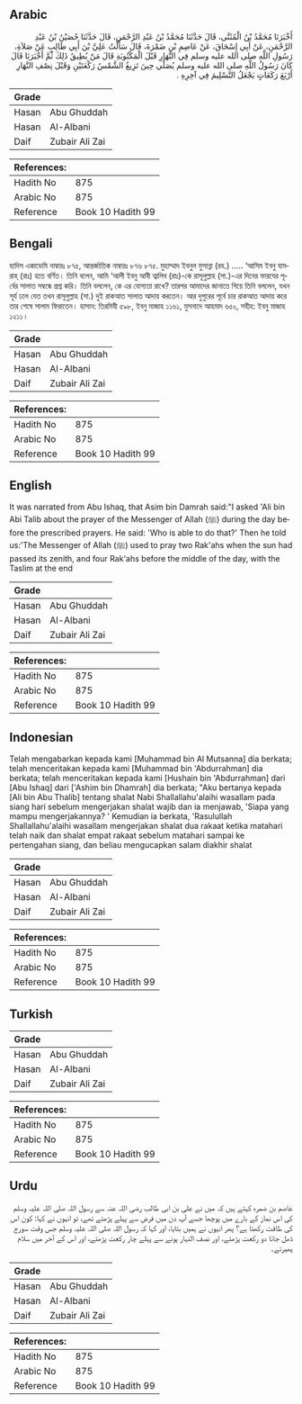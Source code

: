 ## Arabic


<div dir="rtl" lang="ar" style={{fontSize:'larger',backgroundColor:'#f8f9fa',padding:20}}>
أَخْبَرَنَا مُحَمَّدُ بْنُ الْمُثَنَّى، قَالَ حَدَّثَنَا مُحَمَّدُ بْنُ عَبْدِ الرَّحْمَنِ، قَالَ حَدَّثَنَا حُصَيْنُ بْنُ عَبْدِ الرَّحْمَنِ، عَنْ أَبِي إِسْحَاقَ، عَنْ عَاصِمِ بْنِ ضَمْرَةَ، قَالَ سَأَلْتُ عَلِيَّ بْنَ أَبِي طَالِبٍ عَنْ صَلاَةِ، رَسُولِ اللَّهِ صلى الله عليه وسلم فِي النَّهَارِ قَبْلَ الْمَكْتُوبَةِ قَالَ مَنْ يُطِيقُ ذَلِكَ ثُمَّ أَخْبَرَنَا قَالَ كَانَ رَسُولُ اللَّهِ صلى الله عليه وسلم يُصَلِّي حِينَ تَزِيغُ الشَّمْسُ رَكْعَتَيْنِ وَقَبْلَ نِصْفِ النَّهَارِ أَرْبَعَ رَكَعَاتٍ يَجْعَلُ التَّسْلِيمَ فِي آخِرِهِ ‏.‏
</div>
<div style={{backgroundColor:'#f8f9fa',padding:20, marginBottom: 10}}><table> <thead> <tr> <th>Grade</th> <th></th> </tr> </thead> <tbody> <tr><td>Hasan</td><td>Abu Ghuddah</td></tr><tr><td>Hasan</td><td>Al-Albani</td></tr><tr><td>Daif</td><td>Zubair Ali Zai</td></tr></tbody></table><table> <thead> <tr> <th>References:</th> <th></th> </tr> </thead> <tbody><tr><td>Hadith No</td><td>875</td></tr><tr><td>Arabic No</td><td>875</td></tr><tr><td>Reference</td><td>Book 10 Hadith 99</td></tr></tbody></table></div>

## Bengali


<div dir="ltr" lang="bn" style={{fontSize:'larger',backgroundColor:'#f8f9fa',padding:20}}>
হাদিস একাডেমি নাম্বারঃ ৮৭৫, আন্তর্জাতিক নাম্বারঃ ৮৭৬ ৮৭৫. মুহাম্মাদ ইবনুল মুসান্না (রহ.) ..... ‘আসিম ইবনু যামরাহ্ (রাঃ) হতে বর্ণিত। তিনি বলেন, আমি ‘আলী ইবনু আবী ত্বালিব (রাঃ)-কে রাসূলুল্লাহ (সা.)-এর দিনের ফারযের পূর্বের সালাত সম্বন্ধে প্রশ্ন করি। তিনি বললেন, কে এর যোগ্যতা রাখে? তারপর আমাদের জানাতে গিয়ে তিনি বললেন, যখন সূর্য ঢলে যেত তখন রাসূলুল্লাহ (সা.) দুই রাকআত সালাত আদায় করতেন। আর দুপুরের পূর্বে চার রাকআত আদায় করে তার শেষে সালাম ফিরাতেন। হাসান: তিরমিযী ৫৯৮, ইবনু মাজাহ ১১৬১, মুসনাদে আহমাদ ৬৫০, সহীহ: ইবনু মাজাহ ১২১১।
</div>
<div style={{backgroundColor:'#f8f9fa',padding:20, marginBottom: 10}}><table> <thead> <tr> <th>Grade</th> <th></th> </tr> </thead> <tbody> <tr><td>Hasan</td><td>Abu Ghuddah</td></tr><tr><td>Hasan</td><td>Al-Albani</td></tr><tr><td>Daif</td><td>Zubair Ali Zai</td></tr></tbody></table><table> <thead> <tr> <th>References:</th> <th></th> </tr> </thead> <tbody><tr><td>Hadith No</td><td>875</td></tr><tr><td>Arabic No</td><td>875</td></tr><tr><td>Reference</td><td>Book 10 Hadith 99</td></tr></tbody></table></div>

## English


<div dir="ltr" lang="en" style={{fontSize:'larger',backgroundColor:'#f8f9fa',padding:20}}>
It was narrated from Abu Ishaq, that Asim bin Damrah said:"I asked 'Ali bin Abi Talib about the prayer of the Messenger of Allah (ﷺ) during the day before the prescribed prayers. He said: 'Who is able to do that?' Then he told us:'The Messenger of Allah (ﷺ) used to pray two Rak'ahs when the sun had passed its zenith, and four Rak'ahs before the middle of the day, with the Taslim at the end
</div>
<div style={{backgroundColor:'#f8f9fa',padding:20, marginBottom: 10}}><table> <thead> <tr> <th>Grade</th> <th></th> </tr> </thead> <tbody> <tr><td>Hasan</td><td>Abu Ghuddah</td></tr><tr><td>Hasan</td><td>Al-Albani</td></tr><tr><td>Daif</td><td>Zubair Ali Zai</td></tr></tbody></table><table> <thead> <tr> <th>References:</th> <th></th> </tr> </thead> <tbody><tr><td>Hadith No</td><td>875</td></tr><tr><td>Arabic No</td><td>875</td></tr><tr><td>Reference</td><td>Book 10 Hadith 99</td></tr></tbody></table></div>

## Indonesian


<div dir="ltr" lang="id" style={{fontSize:'larger',backgroundColor:'#f8f9fa',padding:20}}>
Telah mengabarkan kepada kami [Muhammad bin Al Mutsanna] dia berkata; telah menceritakan kepada kami [Muhammad bin 'Abdurrahman] dia berkata; telah menceritakan kepada kami [Hushain bin 'Abdurrahman] dari [Abu Ishaq] dari ['Ashim bin Dhamrah] dia berkata; "Aku bertanya kepada [Ali bin Abu Thalib] tentang shalat Nabi Shallallahu'alaihi wasallam pada siang hari sebelum mengerjakan shalat wajib dan ia menjawab, 'Siapa yang mampu mengerjakannya? ' Kemudian ia berkata, 'Rasulullah Shallallahu'alaihi wasallam mengerjakan shalat dua rakaat ketika matahari telah naik dan shalat empat rakaat sebelum matahari sampai ke pertengahan siang, dan beliau mengucapkan salam diakhir shalat
</div>
<div style={{backgroundColor:'#f8f9fa',padding:20, marginBottom: 10}}><table> <thead> <tr> <th>Grade</th> <th></th> </tr> </thead> <tbody> <tr><td>Hasan</td><td>Abu Ghuddah</td></tr><tr><td>Hasan</td><td>Al-Albani</td></tr><tr><td>Daif</td><td>Zubair Ali Zai</td></tr></tbody></table><table> <thead> <tr> <th>References:</th> <th></th> </tr> </thead> <tbody><tr><td>Hadith No</td><td>875</td></tr><tr><td>Arabic No</td><td>875</td></tr><tr><td>Reference</td><td>Book 10 Hadith 99</td></tr></tbody></table></div>

## Turkish


<div dir="ltr" lang="tr" style={{fontSize:'larger',backgroundColor:'#f8f9fa',padding:20}}>

</div>
<div style={{backgroundColor:'#f8f9fa',padding:20, marginBottom: 10}}><table> <thead> <tr> <th>Grade</th> <th></th> </tr> </thead> <tbody> <tr><td>Hasan</td><td>Abu Ghuddah</td></tr><tr><td>Hasan</td><td>Al-Albani</td></tr><tr><td>Daif</td><td>Zubair Ali Zai</td></tr></tbody></table><table> <thead> <tr> <th>References:</th> <th></th> </tr> </thead> <tbody><tr><td>Hadith No</td><td>875</td></tr><tr><td>Arabic No</td><td>875</td></tr><tr><td>Reference</td><td>Book 10 Hadith 99</td></tr></tbody></table></div>

## Urdu


<div dir="rtl" lang="ur" style={{fontSize:'larger',backgroundColor:'#f8f9fa',padding:20}}>
عاصم بن ضمرہ کہتے ہیں کہ میں نے علی بن ابی طالب رضی اللہ عنہ سے رسول اللہ صلی اللہ علیہ وسلم کی اس نماز کے بارے میں پوچھا جسے آپ دن میں فرض سے پہلے پڑھتے تھے، تو انہوں نے کہا: کون اس کی طاقت رکھتا ہے؟ پھر انہوں نے ہمیں بتایا، اور کہا کہ رسول اللہ صلی اللہ علیہ وسلم جس وقت سورج ڈھل جاتا دو رکعت پڑھتے، اور نصف النہار ہونے سے پہلے چار رکعت پڑھتے، اور اس کے آخر میں سلام پھیرتے۔
</div>
<div style={{backgroundColor:'#f8f9fa',padding:20, marginBottom: 10}}><table> <thead> <tr> <th>Grade</th> <th></th> </tr> </thead> <tbody> <tr><td>Hasan</td><td>Abu Ghuddah</td></tr><tr><td>Hasan</td><td>Al-Albani</td></tr><tr><td>Daif</td><td>Zubair Ali Zai</td></tr></tbody></table><table> <thead> <tr> <th>References:</th> <th></th> </tr> </thead> <tbody><tr><td>Hadith No</td><td>875</td></tr><tr><td>Arabic No</td><td>875</td></tr><tr><td>Reference</td><td>Book 10 Hadith 99</td></tr></tbody></table></div>